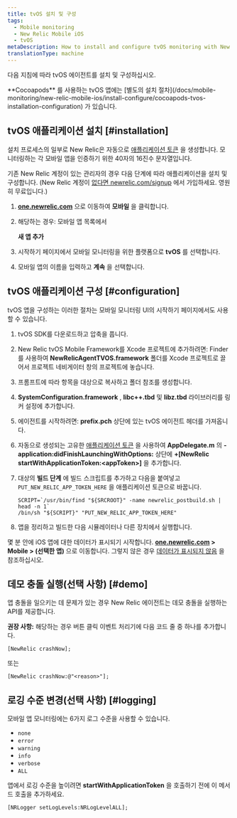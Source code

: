 ```yaml
---
title: tvOS 설치 및 구성
tags:
  - Mobile monitoring
  - New Relic Mobile iOS
  - tvOS
metaDescription: How to install and configure tvOS monitoring with New Relic
translationType: machine
---
```


다음 지침에 따라 tvOS 에이전트를 설치 및 구성하십시오.

<Callout variant="tip">
  **Cocoapods** 를 사용하는 tvOS 앱에는 [별도의 설치 절차](/docs/mobile-monitoring/new-relic-mobile-ios/install-configure/cocoapods-tvos-installation-configuration) 가 있습니다.
</Callout>

## tvOS 애플리케이션 설치 [#installation]

설치 프로세스의 일부로 New Relic은 자동으로 [애플리케이션 토큰](/docs/mobile-apps/viewing-your-application-token) 을 생성합니다. 모니터링하는 각 모바일 앱을 인증하기 위한 40자의 16진수 문자열입니다.

기존 New Relic 계정이 있는 관리자의 경우 다음 단계에 따라 애플리케이션을 설치 및 구성합니다. (New Relic 계정이 [없다면 newrelic.com/signup](https://newrelic.com/signup) 에서 가입하세요. 영원히 무료입니다.)

1. **[one.newrelic.com](https://one.newrelic.com/all-capabilities)** 으로 이동하여 **모바일** 을 클릭합니다.

2. 해당하는 경우: 모바일 앱 목록에서

   <Icon name="fe-plus-circle"/>

   **새 앱 추가**

3. 시작하기 페이지에서 모바일 모니터링을 위한 플랫폼으로 **tvOS** 를 선택합니다.

4. 모바일 앱의 이름을 입력하고 **계속** 을 선택합니다.

## tvOS 애플리케이션 구성 [#configuration]

tvOS 앱을 구성하는 이러한 절차는 모바일 모니터링 UI의 시작하기 페이지에서도 사용할 수 있습니다.

1. tvOS SDK를 다운로드하고 압축을 풉니다.

2. New Relic tvOS Mobile Framework를 Xcode 프로젝트에 추가하려면: Finder를 사용하여 **NewRelicAgentTVOS.framework** 폴더를 Xcode 프로젝트로 끌어서 프로젝트 네비게이터 창의 프로젝트에 놓습니다.

3. 프롬프트에 따라 항목을 대상으로 복사하고 폴더 참조를 생성합니다.

4. **SystemConfiguration.framework** , **libc++.tbd** 및 **libz.tbd** 라이브러리를 링커 설정에 추가합니다.

5. 에이전트를 시작하려면: **prefix.pch** 상단에 있는 tvOS 에이전트 헤더를 가져옵니다.

6. 자동으로 생성되는 고유한 [애플리케이션 토큰](/docs/mobile-apps/viewing-your-application-token) 을 사용하여 **AppDelegate.m** 의 **-application:didFinishLaunchingWithOptions:** 상단에 **+\[NewRelic startWithApplicationToken:&lt;appToken>]** 을 추가합니다.

7. 대상의 **빌드 단계** 에 빌드 스크립트를 추가하고 다음을 붙여넣고 `PUT_NEW_RELIC_APP_TOKEN_HERE` 을 애플리케이션 토큰으로 바꿉니다.

   ```
   SCRIPT=`/usr/bin/find "${SRCROOT}" -name newrelic_postbuild.sh | head -n 1`
   /bin/sh "${SCRIPT}" "PUT_NEW_RELIC_APP_TOKEN_HERE"
   ```

8. 앱을 정리하고 빌드한 다음 시뮬레이터나 다른 장치에서 실행합니다.

몇 분 안에 iOS 앱에 대한 데이터가 표시되기 시작합니다. **[one.newrelic.com](https://one.newrelic.com/all-capabilities) > Mobile > (선택한 앱)** 으로 이동합니다. 그렇지 않은 경우 [데이터가 표시되지 않음](/docs/mobile-monitoring/mobile-monitoring-installation/ios/no-data-appears-ios) 을 참조하십시오.

## 데모 충돌 실행(선택 사항) [#demo]

앱 충돌을 일으키는 데 문제가 있는 경우 New Relic 에이전트는 데모 충돌을 실행하는 API를 제공합니다.

**권장 사항:** 해당하는 경우 버튼 클릭 이벤트 처리기에 다음 코드 줄 중 하나를 추가합니다.

```
[NewRelic crashNow];
```

또는

```
[NewRelic crashNow:@"<reason>"];
```

## 로깅 수준 변경(선택 사항) [#logging]

모바일 앱 모니터링에는 6가지 로그 수준을 사용할 수 있습니다.

* `none`
* `error`
* `warning`
* `info`
* `verbose`
* `ALL`

앱에서 로깅 수준을 높이려면 **startWithApplicationToken** 을 호출하기 전에 이 메서드 호출을 추가하세요.

```
[NRLogger setLogLevels:NRLogLevelALL];
```